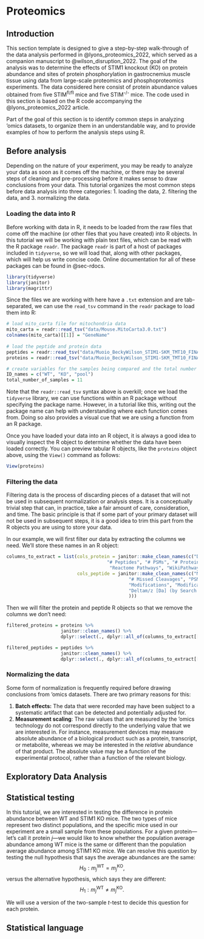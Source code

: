 # Proteomics

## Introduction {#sec-intro}

This section template is designed to give a step-by-step walk-through of the data analysis performed in @lyons_proteomics_2022, which served as a companion manuscript to @wilson_disruption_2022. The goal of the analysis was to determine the effects of STIM1 knockout (KO) on protein abundance and sites of protein phosphorylation in gastrocnemius muscle tissue using data from large-scale proteomics and phosphoproteomics experiments. The data considered here consist of protein abundance values obtained from five STIM<sup>fl/fl</sup> mice and five STIM<sup>-/-</sup> mice. The code used in this section is based on the R code accompanying the @lyons_proteomics_2022 article.

Part of the goal of this section is to identify common steps in analyzing 'omics datasets, to organize them in an understandable way, and to provide examples of how to perform the analysis steps using R.

## Before analysis {#sec-before}

Depending on the nature of your experiment, you may be ready to analyze your data as soon as it comes off the machine, or there may be several steps of cleaning and pre-processing before it makes sense to draw conclusions from your data. This tutorial organizes the most common steps before data analysis into three categories: 1. loading the data, 2. filtering the data, and 3. normalizing the data.

### Loading the data into R

Before working with data in R, it needs to be loaded from the raw files that come off the machine (or other files that you have created) into R objects. In this tutorial we will be working with plain text files, which can be read with the R package `readr`. The package `readr` is part of a host of packages included in `tidyverse`, so we will load that, along with other packages, which will help us write concise code. Online documentation for all of these packages can be found in @sec-rdocs.

```r
library(tidyverse)
library(janitor)
library(magrittr)
```

Since the files we are working with here have a `.txt` extension and are tab-separated, we can use the `read_tsv` command in the `readr` package to load them into R:

```r
# load mito_carta file for mitochondria data
mito_carta = readr::read_tsv("data/Mouse.MitoCarta3.0.txt")
colnames(mito_carta)[[1]] = "GeneName"
  
# load the peptide and protein data
peptides = readr::read_tsv("data/Muoio_BeckyWilson_STIM1-SKM_TMT10_FINAL_2020-05-03_SN2pt5_PeptideIsoforms.txt")
proteins = readr::read_tsv("data/Muoio_BeckyWilson_STIM1-SKM_TMT10_FINAL_2020-05-03_SN2pt5_Proteins.txt")

# create variables for the samples being compared and the total number of samples
ID_names = c("WT", "KO", "pool")
total_number_of_samples = 11
```

Note that the `readr::read_tsv` syntax above is overkill; once we load the `tidyverse` library, we can use functions within an R package without specifying the package name. However, in a tutorial like this, writing out the package name can help with understanding where each function comes from. Doing so also provides a visual cue that we are using a function from an R package.

Once you have loaded your data into an R object, it is always a good idea to visually inspect the R object to determine whether the data have been loaded correctly. You can preview tabular R objects, like the `proteins` object above, using the `View()` command as follows:

```r
View(proteins)
```

### Filtering the data

Filtering data is the process of discarding pieces of a dataset that will not be used in subsequent normalization or analysis steps. It is a conceptually trivial step that can, in practice, take a fair amount of care, consideration, and time. The basic principle is that if some part of your primary dataset will not be used in subsequent steps, it is a good idea to trim this part from the R objects you are using to store your data.

In our example, we will first filter our data by extracting the columns we need. We'll store these names in an R object:

```r
columns_to_extract = list(cols_protein = janitor::make_clean_names(c("Description", "Accession", "Master", "Exp. q-value: Combined",
                                     "# Peptides", "# PSMs", "# Protein Unique Peptides", "# Unique Peptides", "Entrez Gene ID",
                                      "Reactome Pathways", "WikiPathways")),
                          cols_peptide = janitor::make_clean_names(c("Master Protein Accessions", "Protein Accessions", "Sequence",
                                             "# Missed Cleavages", "PSM Ambiguity", "# PSMs", 
                                             "Modifications", "Modifications in Proteins", "XCorr (by Search Engine): Sequest HT",
                                             "Deltam/z [Da] (by Search Engine): Sequest HT"
                                             )))
```

Then we will filter the protein and peptide R objects so that we remove the columns we don't need:

```r
filtered_proteins = proteins %>%
                    janitor::clean_names() %>%
                    dplyr::select(., dplyr::all_of(columns_to_extract[["cols_protein"]]), dplyr::starts_with("abundance_F2_"))

filtered_peptides = peptides %>%
                    janitor::clean_names() %>%
                    dplyr::select(., dplyr::all_of(columns_to_extract[["cols_peptide"]]), dplyr::starts_with("abundance_F6_"))
```


### Normalizing the data

Some form of normalization is frequently required before drawing conclusions from 'omics datasets. There are two primary reasons for this: 

1. **Batch effects:** The data that were recorded may have been subject to a systematic artifact that can be detected and potentially adjusted for.
2. **Measurement scaling**: The raw values that are measured by the 'omics technology do not correspond directly to the underlying value that we are interested in. For instance, measurement devices may measure absolute abundance of a biological product such as a protein, transcript, or metabolite, whereas we may be interested in the *relative* abundance of that product. The absolute value may be a function of the experimental protocol, rather than a function of the relevant biology.

## Exploratory Data Analysis {#sec-eda}

## Statistical testing {#sec-stattest}

In this tutorial, we are interested in testing the difference in protein abundance between WT and STIM1 KO mice. The two types of mice represent two distinct populations, and the specific mice used in our experiment are a small sample from these populations. For a given protein---let's call it protein $j$---we would like to know whether the population average abundance among WT mice is the same or different than the population average abundance among STIM1 KO mice. We can resolve this question by testing the null hypothesis that says the average abundances are the same:
$$
H_0: m^{\text{WT}}_j = m^{\text{KO}}_j,
$$
versus the alternative hypothesis, which says they are different:
$$
H_1: m^{\text{WT}}_j \neq m^{\text{KO}}_j.
$$

We will use a version of the two-sample $t$-test to decide this question for each protein.

## Statistical language {#sec-statlang}

